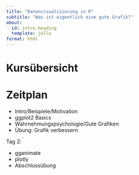 ```yaml
---
title: "Datenvisualisierung in R"
subtitle: "Was ist eigentlich eine gute Grafik?"
about:
  id: intro-heading
  template: jolla
format: html
---
```


:::{#intro-heading}

# Kursübersicht


:::






# Zeitplan

- Intro/Beispiele/Motivation
- ggplot2 Basics
- Wahrnehmungspsychologie/Gute Grafiken
- Übung: Grafik verbessern


Tag 2:

- gganimate
- plotly
- Abschlussübung


